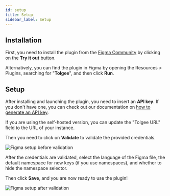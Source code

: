 ```yaml
---
id: setup
title: Setup
sidebar_label: Setup
---
```


## Installation

First, you need to install the plugin from the [Figma Community](https://www.figma.com/community/plugin/0) by clicking on the **Try it out** button.

Alternatively, you can find the plugin in Figma by opening the Resources > Plugins, searching for "**Tolgee**", and then click **Run**.

## Setup

After installing and launching the plugin, you need to insert an **API key**. If you don't have one, you can check out our documentation on [how to generate an API key](/platform/api-keys-and-pat-tokens#generation).

If you are using the self-hosted version, you can update the "Tolgee URL" field to the URL of your instance.

Then you need to click on **Validate** to validate the provided credentials.

![Figma setup before validation](/img/docs/platform/figma-plugin/setup-before-validation.png)

After the credentials are validated, select the language of the Figma file, the default namespace for new keys (if you use namespaces), and whether to hide the namespace selector.

Then click **Save**, and you are now ready to use the plugin!

![Figma setup after validation](/img/docs/platform/figma-plugin/setup-after-validation.png)
